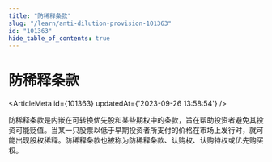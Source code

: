 ```yaml
---
title: "防稀释条款"
slug: "/learn/anti-dilution-provision-101363"
id: "101363"
hide_table_of_contents: true
---
```



# 防稀释条款

<ArticleMeta id={101363} updatedAt={'2023-09-26 13:58:54'} />
<div className='border-solid border-b border-t-0 my-4 border-[var(--ifm-color-gray-300)]' />

防稀释条款是内嵌在可转换优先股和某些期权中的条款，旨在帮助投资者避免其投资可能贬值。当某一只股票以低于早期投资者所支付的价格在市场上发行时，就可能出现股权稀释。防稀释条款也被称为防稀释条款、认购权、认购特权或优先购买权。
